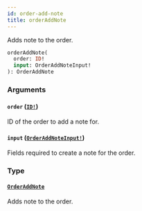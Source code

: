 ```yaml
---
id: order-add-note
title: orderAddNote
---
```


Adds note to the order.

```graphql
orderAddNote(
  order: ID!
  input: OrderAddNoteInput!
): OrderAddNote

```

### Arguments

#### `order` ([`ID!`](../../../developer/api-reference/scalars/id))

ID of the order to add a note for.

#### `input` ([`OrderAddNoteInput!`](../../../developer/api-reference/inputs/order-add-note-input))

Fields required to create a note for the order.

### Type

#### [`OrderAddNote`](../../../developer/api-reference/objects/order-add-note)

Adds note to the order.
